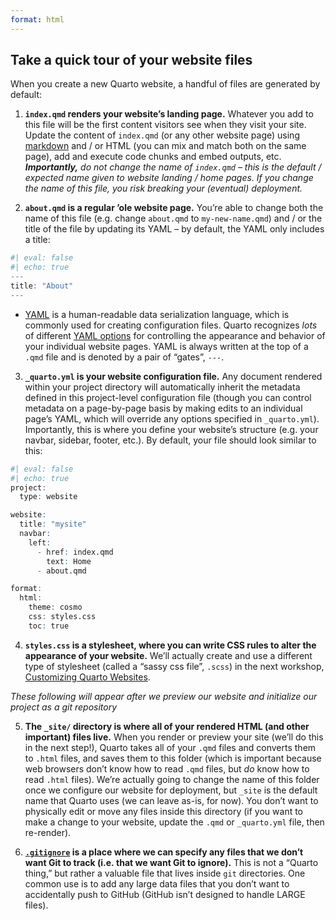 ```yaml
---
format: html
---
```


::: {.callout-note collapse=true}
## Take a quick tour of your website files

When you create a new Quarto website, a handful of files are generated by default:

1. **`index.qmd` renders your website's landing page.** Whatever you add to this file will be the first content visitors see when they visit your site. Update the content of `index.qmd` (or any other website page) using [markdown](https://quarto.org/docs/authoring/markdown-basics.html){target="_blank"} and / or HTML (you can mix and match both on the same page), add and execute code chunks and embed outputs, etc. ***Importantly,** do not change the name of `index.qmd` -- this is the default / expected name given to website landing / home pages. If you change the name of this file, you risk breaking your (eventual) deployment.*

2. **`about.qmd` is a regular 'ole website page.** You're able to change both the name of this file (e.g. change `about.qmd` to `my-new-name.qmd`) and / or the title of the file by updating its YAML -- by default, the YAML only includes a title:

```r
#| eval: false
#| echo: true
---
title: "About"
---
```

- [YAML](https://en.wikipedia.org/wiki/YAML){target="_blank"} is a human-readable data serialization language, which is commonly used for creating configuration files. Quarto recognizes *lots* of different [YAML options](https://quarto.org/docs/reference/formats/html.html){target="_blank"} for controlling the appearance and behavior of your individual website pages. YAML is always written at the top of a `.qmd` file and is denoted by a pair of "gates", `---`. 

3. **`_quarto.yml` is your website configuration file.** Any document rendered within your project directory will automatically inherit the metadata defined in this project-level configuration file (though you can control metadata on a page-by-page basis by making edits to an individual page's YAML, which will override any options specified in `_quarto.yml`). Importantly, this is where you define your website's structure (e.g. your navbar, sidebar, footer, etc.). By default, your file should look similar to this: 

```r
#| eval: false
#| echo: true
project: 
  type: website

website:
  title: "mysite"
  navbar:
    left:
      - href: index.qmd
        text: Home
      - about.qmd

format:
  html:
    theme: cosmo
    css: styles.css
    toc: true
```

4. **`styles.css` is a stylesheet, where you can write CSS rules to alter the appearance of your website.** We'll actually create and use a different type of stylesheet (called a "sassy css file", `.scss`) in the next workshop, [Customizing Quarto Websites](https://ucsb-meds.github.io/customizing-quarto-websites/#/title-slide){target="_blank"}.

*These following will appear after we preview our website and initialize our project as a git repository*

5. **The `_site/` directory is where all of your rendered HTML (and other important) files live.** When you render or preview your site (we'll do this in the next step!), Quarto takes all of your `.qmd` files and converts them to `.html` files, and saves them to this folder (which is important because web browsers don't know how to read `.qmd` files, but *do* know how to read `.html` files). We're actually going to change the name of this folder once we configure our website for deployment, but `_site` is the default name that Quarto uses (we can leave as-is, for now). You don't want to physically edit or move any files inside this directory (if you want to make a change to your website, update the `.qmd` or `_quarto.yml` file, then re-render). 

6. **[`.gitignore`](https://git-scm.com/docs/gitignore#:~:text=A%20gitignore%20file%20specifies%20intentionally,gitignore%20file%20specifies%20a%20pattern.) is a place where we can specify any files that we don't want Git to track (i.e. that we want Git to ignore).** This is not a "Quarto thing," but rather a valuable file that lives inside `git` directories. One common use is to add any large data files that you don't want to accidentally push to GitHub (GitHub isn't designed to handle LARGE files).

:::